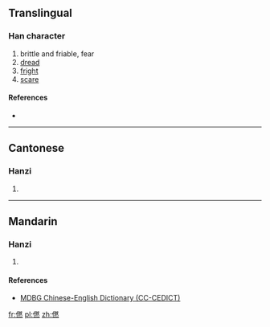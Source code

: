==Translingual==

===Han character===
{{Han char|rn=9|rad=人|as=12|sn=14|four=|canj=人月大火 (OBKF)}}

# brittle and friable, fear
# [[dread]]
# [[fright]]
# [[scare]]

====References====
* {{Han ref|kx=0116.240|hdz=10220.130|uh=3484|ud=13444}}

----

==Cantonese==

===Hanzi===
{{yue-hanzi|jyut=[[ngam4]], [[zim5]]|y=ngam4, jim5}}

# {{defn|lang=yue|sort=人12}}

----

==Mandarin==

===Hanzi===
{{cmn-hanzi|pin=[[rǎn]] ([[ran3]]), [[nàng]] ([[nang4]]), [[nèn]] ([[nen4]])|wg=jan<sup>3</sup>, nang<sup>4</sup>, nen<sup>4</sup>}}

# {{defn|lang=cmn|sort=人12}}

====References====
*[http://www.mdbg.net/chindict/chindict.php?page=worddict&wdrst=1&wdqb= MDBG Chinese-English Dictionary (CC-CEDICT)]

[[fr:㒄]]
[[pl:㒄]]
[[zh:㒄]]